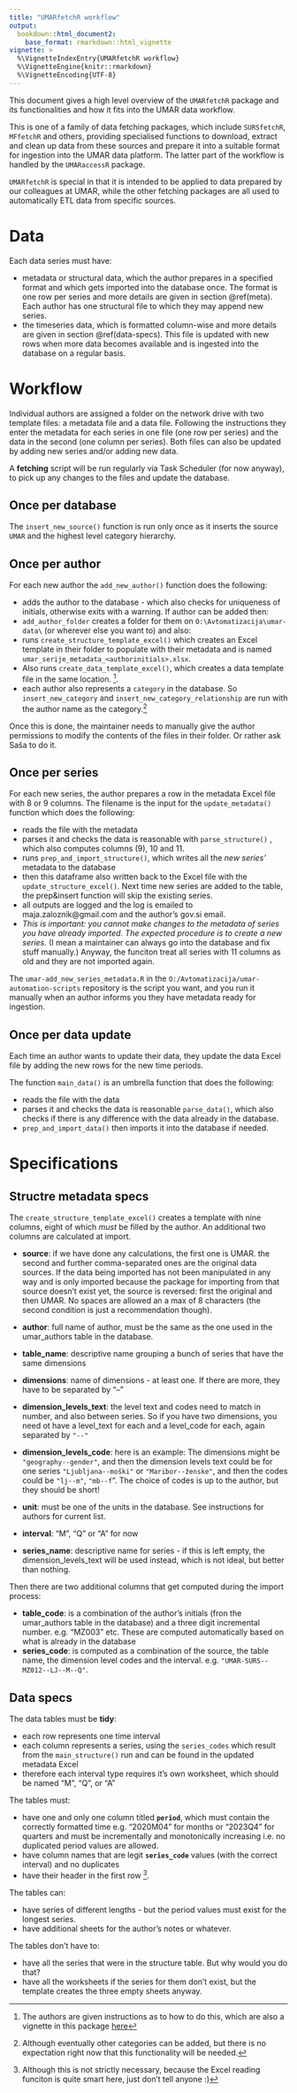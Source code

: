 ```yaml
---
title: "UMARfetchR workflow"
output: 
  bookdown::html_document2:
    base_format: rmarkdown::html_vignette
vignette: >
  %\VignetteIndexEntry{UMARfetchR workflow}
  %\VignetteEngine{knitr::rmarkdown}
  %\VignetteEncoding{UTF-8}
---
```


This document gives a high level overview of the `UMARfetchR` package and its functionalities and how it fits into the UMAR data workflow.

This is one of a family of data fetching packages, which include `SURSfetchR`, `MFfetchR` and others, providing specialised functions to download, extract and clean up data from these sources and prepare it into a suitable format for ingestion into the UMAR data platform. The latter part of the workflow is handled by the `UMARaccessR` package.

`UMARfetchR` is special in that it is intended to be applied to data prepared by our colleagues at UMAR, while the other fetching packages are all used to automatically ETL data from specific sources.

# Data 

Each data series must have:

* metadata or structural data, which the author prepares in a specified format and which gets imported into the database once. The format is one row per series and more details are given in section \@ref(meta). Each author has one structural file to which they may append new series.
* the timeseries data, which is formatted column-wise and more details are given in section \@ref(data-specs). This file is updated with new rows when more data becomes available and is ingested into the database on a regular basis. 


# Workflow

Individual authors are assigned a folder on the network drive with two template files: a metadata file and a data file. Following the instructions they enter the metadata for each series in one file (one row per series) and the data in the second (one column per series). Both files can also be updated by adding new series and/or adding new data.  

A **fetching** script will be run regularly via Task Scheduler (for now anyway), to pick up any changes to the files and update the database. 

## Once per database

The `insert_new_source()` function is run only once as it inserts the source `UMAR` and the highest level category hierarchy. 

## Once per author

For each new author the `add_new_author()` function does the following:

* adds the author to the database - which also checks for uniqueness of initials, otherwise exits with a warning. If author can be added then:
* `add_author_folder` creates a folder for them on `O:\Avtomatizacija\umar-data\` (or wherever else you want to) and also:
* runs `create_structure_template_excel()` which creates an Excel template in their folder to populate with their metadata and is named `umar_serije_metadata_<authorinitials>.xlsx`. 
* Also runs `create_data_template_excel()`, which creates a data template file in the same location. ^[ The authors are given instructions as to how to do this, which are also a vignette in this package [here](Navodila_za_avtorje.html)]. 
* each author also represents a `category` in the database. So `insert_new_category` and `insert_new_category_relationship` are run with the author name as the category.^[Although eventually other categories can be added, but there is no expectation right now that this functionality will be needed.]

Once this is done, the maintainer needs to manually give the author permissions to modify the contents of the files in their folder. Or rather ask Saša to do it. 

## Once per series 

For each new series, the author prepares a row in the metadata Excel file with 8 or 9 columns. The filename is the input for the `update_metadata()` function which does the following:

* reads the file with the metadata
* parses it and checks the data is reasonable with `parse_structure()` , which also computes columns (9), 10 and 11.
* runs `prep_and_import_structure()`, which writes all the *new series'* metadata to the database 
* then this dataframe also written back to the Excel file with the `update_structure_excel()`. Next time new series are added to the table, the prep&insert function will skip the existing series. 
* all outputs are logged and the log is emailed to maja.zaloznik@gmail.com and the author's gov.si email. 
* *This is important: you cannot make changes to the metadata of series you have already imported. The expected procedure is to create a new series.* (I mean a maintainer can always go into the database and fix stuff manually.) Anyway, the funciton treat all series with 11 columns as old and they are not imported again.

The `umar-add_new_series_metadata.R` in the `O:/Avtomatizacija/umar-automation-scripts` repository is the script you want, and you run it manually when an author informs you they have metadata ready for ingestion.

## Once per data update

Each time an author wants to update their data, they update the data Excel file by adding the new rows for the new time periods.
 
The function `main_data()` is an umbrella function that does the following:

* reads the file with the data
* parses it and checks the data is reasonable `parse_data()`, which also checks if there is any difference with the data already in the database.
* `prep_and_import_data()` then imports it into the database if needed.

# Specifications {#specs}


## Structre metadata specs {#meta}

The `create_structure_template_excel()` creates a template with nine columns, eight of which *must* be filled by the author. An additional two columns are calculated at import. 

* **source**: if we have done any calculations, the first one is UMAR. the second and further comma-separated ones are the original data sources. If the data being imported has not been manipulated in any way and is only imported because the package for importing from that source doesn't exist yet, the source is reversed: first the original and then UMAR. No spaces are allowed an a max of 8 characters (the second condition is just a recommendation though).

* **author**: full name of author, must be the same as the one used in the umar_authors table in the database. 


* **table_name**: descriptive name grouping a bunch of series that have the same dimensions
* **dimensions**: name of dimensions - at least one. If there are more, they have to be separated by "--"
* **dimension_levels_text**: the level text and codes need to match in number, and also between series. So if you have two dimensions, you need ot have a level_text for each and a level_code for each, again separated by `"--"`
* **dimension_levels_code**: here is an example: The dimensions might be `"geography--gender"`, and then the dimension levels text could be for one series `"Ljubljana--moški"` or `"Maribor--ženske"`, and then the codes could be `"lj--m"`, `"mb--f`". The choice of codes is up to the author, but they should be short!
* **unit**: must be one of the units in the database. See instructions for authors for current list. 
* **interval**: "M", "Q" or "A" for now
* **series_name**: descriptive name for series - if this is left empty, the dimension_levels_text will be used instead, which is not ideal, but better than nothing. 

Then there are two additional columns that get computed during the import process:

* **table_code**: is a combination of the author's initials (fron the umar_authors table in the database) and a three digit incremental number. e.g. "MZ003" etc. These are computed automatically based on what is already in the database
* **series_code**: is computed as a combination of the source, the table name, the dimension level codes and the interval. e.g. `"UMAR-SURS--MZ012--LJ--M--Q"`. 

## Data specs 

The data tables must be **tidy**:

* each row represents one time interval
* each column represents a series, using the `series_codes` which result from the `main_structure()` run and can be found in the updated metadata Excel
* therefore each interval type requires it's own worksheet, which should be named "M", "Q", or "A"

The tables must:

* have one and only one column titled **`period`**, which must contain the correctly formatted time e.g. "2020M04" for months or "2023Q4" for quarters and must be incrementally and monotonically increasing i.e. no duplicated period values are allowed.  
* have column names that are legit **`series_code`** values (with the correct interval) and no duplicates
* have their header in the first row ^[Although this is not strictly necessary, because the Excel reading funciton is quite smart here, just don't tell anyone :)]. 

The tables can:

* have series of different lengths - but the period values must exist for the longest series.
* have additional sheets for the author's notes or whatever. 

The tables don't have to:

* have all the series that were in the structure table. But why would you do that? 
* have all the worksheets if the series for them don't exist, but the template creates the three empty sheets anyway.  




